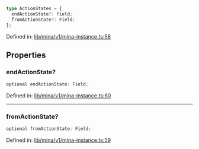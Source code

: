 ```ts
type ActionStates = {
  endActionState?: Field;
  fromActionState?: Field;
};
```

Defined in: [lib/mina/v1/mina-instance.ts:58](https://github.com/o1-labs/o1js/blob/fca908c243ee8e908efacaf73a882d48759e675a/src/lib/mina/v1/mina-instance.ts#L58)

## Properties

### endActionState?

```ts
optional endActionState: Field;
```

Defined in: [lib/mina/v1/mina-instance.ts:60](https://github.com/o1-labs/o1js/blob/fca908c243ee8e908efacaf73a882d48759e675a/src/lib/mina/v1/mina-instance.ts#L60)

***

### fromActionState?

```ts
optional fromActionState: Field;
```

Defined in: [lib/mina/v1/mina-instance.ts:59](https://github.com/o1-labs/o1js/blob/fca908c243ee8e908efacaf73a882d48759e675a/src/lib/mina/v1/mina-instance.ts#L59)

